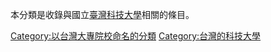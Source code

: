 本分類是收錄與國立[[臺灣科技大學|臺灣科技大學]]相關的條目。

[[Category:以台灣大專院校命名的分類|Category:以台灣大專院校命名的分類]]
[[Category:台灣的科技大學|Category:台灣的科技大學]]